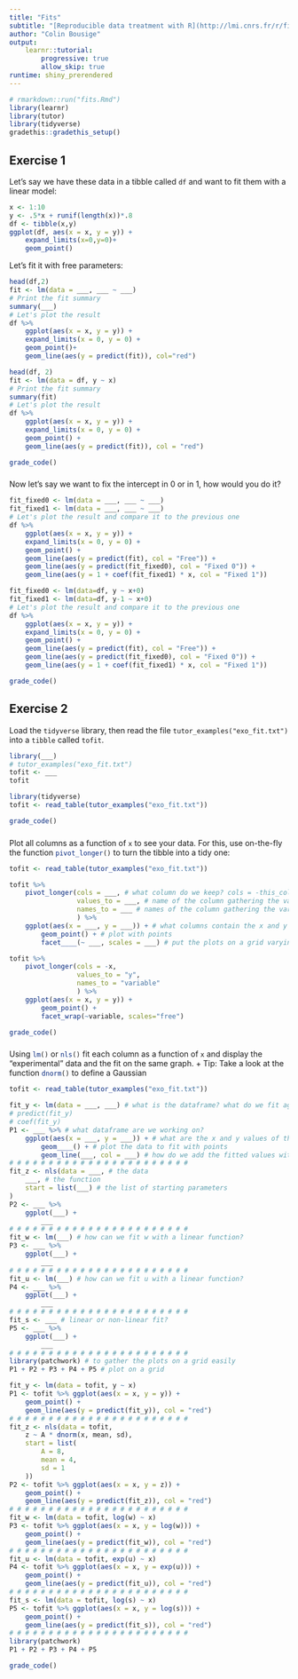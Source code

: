 ```yaml
---
title: "Fits"
subtitle: "[Reproducible data treatment with R](http://lmi.cnrs.fr/r/fitting.html)"
author: "Colin Bousige"
output: 
    learnr::tutorial:
        progressive: true
        allow_skip: true
runtime: shiny_prerendered
---
```


```r
# rmarkdown::run("fits.Rmd")
library(learnr)
library(tutor)
library(tidyverse)
gradethis::gradethis_setup()
```

## Exercise 1

Let's say we have these data in a tibble called `df` and want to fit them with a linear model:

```r
x <- 1:10
y <- .5*x + runif(length(x))*.8
df <- tibble(x,y)
ggplot(df, aes(x = x, y = y)) +
    expand_limits(x=0,y=0)+
    geom_point()
```

Let's fit it with free parameters:

```r
head(df,2)
fit <- lm(data = ___, ___ ~ ___)
# Print the fit summary
summary(___)
# Let's plot the result
df %>%
    ggplot(aes(x = x, y = y)) +
    expand_limits(x = 0, y = 0) +
    geom_point()+
    geom_line(aes(y = predict(fit)), col="red")
```

```r
head(df, 2)
fit <- lm(data = df, y ~ x)
# Print the fit summary
summary(fit)
# Let's plot the result
df %>%
    ggplot(aes(x = x, y = y)) +
    expand_limits(x = 0, y = 0) +
    geom_point() +
    geom_line(aes(y = predict(fit)), col = "red")
```

```r
grade_code()
```

###

Now let's say we want to fix the intercept in 0 or in 1, how would you do it?

```r
fit_fixed0 <- lm(data = ___, ___ ~ ___)
fit_fixed1 <- lm(data = ___, ___ ~ ___)
# Let's plot the result and compare it to the previous one
df %>%
    ggplot(aes(x = x, y = y)) +
    expand_limits(x = 0, y = 0) +
    geom_point() +
    geom_line(aes(y = predict(fit), col = "Free")) +
    geom_line(aes(y = predict(fit_fixed0), col = "Fixed 0")) +
    geom_line(aes(y = 1 + coef(fit_fixed1) * x, col = "Fixed 1"))
```


```r
fit_fixed0 <- lm(data=df, y ~ x+0)
fit_fixed1 <- lm(data=df, y-1 ~ x+0)
# Let's plot the result and compare it to the previous one
df %>%
    ggplot(aes(x = x, y = y)) +
    expand_limits(x = 0, y = 0) +
    geom_point() +
    geom_line(aes(y = predict(fit), col = "Free")) +
    geom_line(aes(y = predict(fit_fixed0), col = "Fixed 0")) +
    geom_line(aes(y = 1 + coef(fit_fixed1) * x, col = "Fixed 1"))
```

```r
grade_code()
```



 
## Exercise 2

Load the `tidyverse` library, then read the file `tutor_examples("exo_fit.txt")` into a `tibble`{.R} called `tofit`.

```r
library(___)
# tutor_examples("exo_fit.txt")
tofit <- ___
tofit
```

```r
library(tidyverse)
tofit <- read_table(tutor_examples("exo_fit.txt"))
```

```r
grade_code()
```

###

Plot all columns as a function of `x` to see your data. For this, use on-the-fly the function `pivot_longer()`{.R} to turn the tibble into a tidy one:

```r
tofit <- read_table(tutor_examples("exo_fit.txt"))
```

```r
tofit %>% 
    pivot_longer(cols = ___, # what column do we keep? cols = -this_column
                 values_to = ___, # name of the column gathering the values
                 names_to = ___ # names of the column gathering the variable names
                 ) %>% 
    ggplot(aes(x = ___, y = ___)) + # what columns contain the x and y values?
        geom_point() + # plot with points
        facet____(~ ___, scales = ___) # put the plots on a grid varying according to a column, with free scales
```

```r
tofit %>% 
    pivot_longer(cols = -x,
                 values_to = "y",
                 names_to = "variable"
                 ) %>% 
    ggplot(aes(x = x, y = y)) +
        geom_point() +
        facet_wrap(~variable, scales="free")
```

```r
grade_code()
```


###

Using `lm()`{.R} or `nls()`{.R} fit each column as a function of `x` and display the "experimental" data and the fit on the same graph.
    + Tip: Take a look at the function `dnorm()`{.R} to define a Gaussian


```r
tofit <- read_table(tutor_examples("exo_fit.txt"))
```

```r
fit_y <- lm(data = ___, ___) # what is the dataframe? what do we fit against what?
# predict(fit_y)
# coef(fit_y)
P1 <- ___ %>% # what dataframe are we working on?
    ggplot(aes(x = ___, y = ___)) + # what are the x and y values of the plot?
        geom____() + # plot the data to fit with points
        geom_line(___, col = ___) # how do we add the fitted values with a red line?
# # # # # # # # # # # # # # # # # # # # # # #
fit_z <- nls(data = ___, # the data
    ___, # the function
    start = list(___) # the list of starting parameters
)
P2 <- ___ %>% 
    ggplot(___) +
        ___
# # # # # # # # # # # # # # # # # # # # # # #
fit_w <- lm(___) # how can we fit w with a linear function?
P3 <- ___ %>% 
    ggplot(___) +
        ___
# # # # # # # # # # # # # # # # # # # # # # #
fit_u <- lm(___) # how can we fit u with a linear function?
P4 <- ___ %>% 
    ggplot(___) +
        ___
# # # # # # # # # # # # # # # # # # # # # # #
fit_s <- ___ # linear or non-linear fit?
P5 <- ___ %>% 
    ggplot(___) +
        ___
# # # # # # # # # # # # # # # # # # # # # # #
library(patchwork) # to gather the plots on a grid easily
P1 + P2 + P3 + P4 + P5 # plot on a grid
```


```r
fit_y <- lm(data = tofit, y ~ x)
P1 <- tofit %>% ggplot(aes(x = x, y = y)) +
    geom_point() +
    geom_line(aes(y = predict(fit_y)), col = "red")
# # # # # # # # # # # # # # # # # # # # # # # 
fit_z <- nls(data = tofit,
    z ~ A * dnorm(x, mean, sd),
    start = list(
        A = 8,
        mean = 4,
        sd = 1
    ))
P2 <- tofit %>% ggplot(aes(x = x, y = z)) +
    geom_point() +
    geom_line(aes(y = predict(fit_z)), col = "red")
# # # # # # # # # # # # # # # # # # # # # # #
fit_w <- lm(data = tofit, log(w) ~ x)
P3 <- tofit %>% ggplot(aes(x = x, y = log(w))) +
    geom_point() +
    geom_line(aes(y = predict(fit_w)), col = "red")
# # # # # # # # # # # # # # # # # # # # # # #
fit_u <- lm(data = tofit, exp(u) ~ x)
P4 <- tofit %>% ggplot(aes(x = x, y = exp(u))) +
    geom_point() +
    geom_line(aes(y = predict(fit_u)), col = "red")
# # # # # # # # # # # # # # # # # # # # # # #
fit_s <- lm(data = tofit, log(s) ~ x)
P5 <- tofit %>% ggplot(aes(x = x, y = log(s))) +
    geom_point() +
    geom_line(aes(y = predict(fit_s)), col = "red")
# # # # # # # # # # # # # # # # # # # # # # #
library(patchwork)
P1 + P2 + P3 + P4 + P5
```

```r
grade_code()
```



